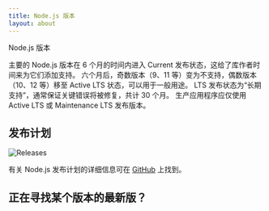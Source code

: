 ```yaml
---
title: Node.js 版本
layout: about
---
```


Node.js 版本

主要的 Node.js 版本在 6 个月的时间内进入 Current 发布状态，这给了库作者时间来为它们添加支持。
六个月后，奇数版本（9、11 等）变为不支持，偶数版本（10、12 等）移至 Active LTS 状态，可以用于一般用途。
LTS 发布状态为“长期支持”，通常保证关键错误将被修复，共计 30 个月。
生产应用程序应仅使用 Active LTS 或 Maintenance LTS 发布版本。

## 发布计划

![Releases](https://raw.githubusercontent.com/nodejs/Release/main/schedule.svg?sanitize=true)

有关 Node.js 发布计划的详细信息可在 [GitHub](https://github.com/nodejs/release#release-schedule) 上找到。

## 正在寻找某个版本的最新版？

<DownloadReleasesTable />
